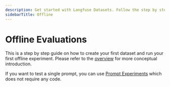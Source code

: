 ```yaml
---
description: Get started with Langfuse Datasets. Follow the step by step guide.
sidebarTitle: Offline
---
```


# Offline Evaluations

This is a step by step guide on how to create your first dataset and run your first offline experiment. Please refer to the [overview](/docs/datasets/overview) for more conceptual introduction.

If you want to test a single prompt, you can use [Prompt Experiments](/docs/evaluation/features/prompt-experiments) which does not require any code.

